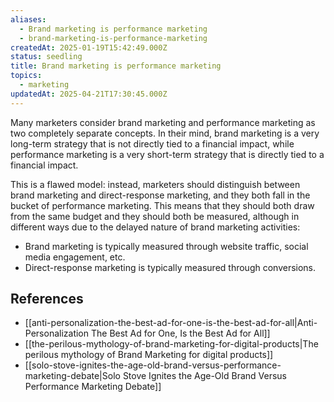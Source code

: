 ```yaml
---
aliases:
  - Brand marketing is performance marketing
  - brand-marketing-is-performance-marketing
createdAt: 2025-01-19T15:42:49.000Z
status: seedling
title: Brand marketing is performance marketing
topics:
  - marketing
updatedAt: 2025-04-21T17:30:45.000Z
---
```

Many marketers consider brand marketing and performance marketing as two completely separate concepts. In their mind, brand marketing is a very long-term strategy that is not directly tied to a financial impact, while performance marketing is a very short-term strategy that is directly tied to a financial impact.

This is a flawed model: instead, marketers should distinguish between brand marketing and direct-response marketing, and they both fall in the bucket of performance marketing. This means that they should both draw from the same budget and they should both be measured, although in different ways due to the delayed nature of brand marketing activities:

- Brand marketing is typically measured through website traffic, social media engagement, etc.
- Direct-response marketing is typically measured through conversions.

## References

- [[anti-personalization-the-best-ad-for-one-is-the-best-ad-for-all|Anti-Personalization The Best Ad for One, Is the Best Ad for All]]
- [[the-perilous-mythology-of-brand-marketing-for-digital-products|The perilous mythology of Brand Marketing for digital products]]
- [[solo-stove-ignites-the-age-old-brand-versus-performance-marketing-debate|Solo Stove Ignites the Age-Old Brand Versus Performance Marketing Debate]]
